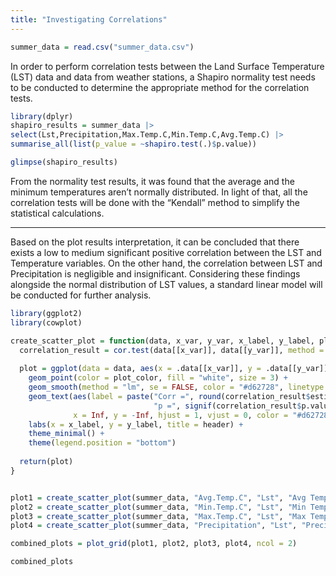```yaml
---
title: "Investigating Correlations"
---
```


```r
summer_data = read.csv("summer_data.csv")
```

In order to perform correlation tests between the Land Surface Temperature (LST) data and data from weather stations, a Shapiro normality test needs to be conducted to determine the appropriate method for the correlation tests.

```r
library(dplyr)
shapiro_results = summer_data |>
select(Lst,Precipitation,Max.Temp.C,Min.Temp.C,Avg.Temp.C) |>
summarise_all(list(p_value = ~shapiro.test(.)$p.value))

glimpse(shapiro_results)
```

From the normality test results, it was found that the average and the minimum temperatures aren't normally distributed. In light of that, all the correlation tests will be done with the "Kendall" method to simplify the statistical calculations.

------------------------------------------------------------------------

Based on the plot results interpretation, it can be concluded that there exists a low to medium significant positive correlation between the LST and Temperature variables. On the other hand, the correlation between LST and Precipitation is negligible and insignificant. Considering these findings alongside the normal distribution of LST values, a standard linear model will be conducted for further analysis.

```r
library(ggplot2)
library(cowplot)

create_scatter_plot = function(data, x_var, y_var, x_label, y_label, plot_color, header) {
  correlation_result = cor.test(data[[x_var]], data[[y_var]], method = "kendall")
  
  plot = ggplot(data = data, aes(x = .data[[x_var]], y = .data[[y_var]])) +
    geom_point(color = plot_color, fill = "white", size = 3) +
    geom_smooth(method = "lm", se = FALSE, color = "#d62728", linetype = "dashed") +
    geom_text(aes(label = paste("Corr =", round(correlation_result$estimate, 2),
                                "p =", signif(correlation_result$p.value, digits = 3))),
              x = Inf, y = -Inf, hjust = 1, vjust = 0, color = "#d62728") +
    labs(x = x_label, y = y_label, title = header) +
    theme_minimal() +
    theme(legend.position = "bottom")
  
  return(plot)
}


plot1 = create_scatter_plot(summer_data, "Avg.Temp.C", "Lst", "Avg Temp C", "LST", "#1f77b4", "Avg Temp C vs. LST")
plot2 = create_scatter_plot(summer_data, "Min.Temp.C", "Lst", "Min Temp C", "LST", "#800080", "Min Temp C vs. LST")
plot3 = create_scatter_plot(summer_data, "Max.Temp.C", "Lst", "Max Temp C", "LST", "#2ca02c", "Max Temp C vs. LST")
plot4 = create_scatter_plot(summer_data, "Precipitation", "Lst", "Precipitation", "LST", "#000000", "Precipitation vs. LST")

combined_plots = plot_grid(plot1, plot2, plot3, plot4, ncol = 2)

combined_plots
```
